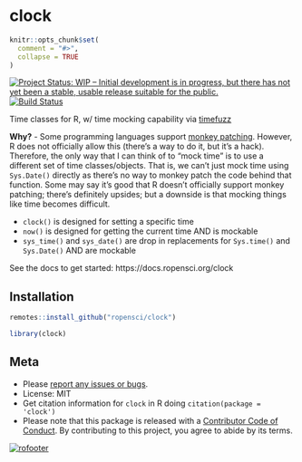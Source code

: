 clock
=====

```r
knitr::opts_chunk$set(
  comment = "#>",
  collapse = TRUE
)
```

[![Project Status: WIP – Initial development is in progress, but there has not yet been a stable, usable release suitable for the public.](https://www.repostatus.org/badges/latest/wip.svg)](https://www.repostatus.org/#wip)
[![Build Status](https://travis-ci.com/ropensci/clock.svg?branch=master)](https://travis-ci.com/ropensci/clock)

Time classes for R, w/ time mocking capability via [timefuzz][]

**Why?** - Some programming languages support [monkey patching][monkey]. However, R does not officially allow this (there's a way to do it, but it's a hack). Therefore, the only way that I can think of to "mock time" is to use a different set of time classes/objects. That is, we can't just mock time using `Sys.Date()` directly as there's no way to monkey patch the code behind that function.  Some may say it's good that R doesn't officially support monkey patching; there's definitely upsides; but a downside is that mocking things like time becomes difficult.

- `clock()` is designed for setting a specific time
- `now()` is designed for getting the current time AND is mockable
- `sys_time()` and `sys_date()` are drop in replacements for `Sys.time()` and `Sys.Date()` AND are mockable

See the docs to get started: https://docs.ropensci.org/clock

## Installation

```r
remotes::install_github("ropensci/clock")
```

```r
library(clock)
```

## Meta

* Please [report any issues or bugs](https://github.com/ropensci/clock/issues).
* License: MIT
* Get citation information for `clock` in R doing `citation(package = 'clock')`
* Please note that this package is released with a [Contributor Code of Conduct](https://ropensci.org/code-of-conduct/). By contributing to this project, you agree to abide by its terms.

[![rofooter](https://ropensci.org/public_images/github_footer.png)](https://ropensci.org)

[timefuzz]: https://github.com/ropensci/timefuzz
[monkey]: https://en.wikipedia.org/wiki/Monkey_patch
